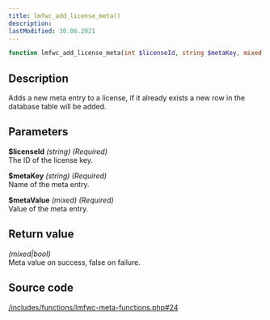 ```yaml
---
title: lmfwc_add_license_meta()
description:
lastModified: 30.06.2021
---
```


```php
function lmfwc_add_license_meta(int $licenseId, string $metaKey, mixed $metaValue)
```

## Description

Adds a new meta entry to a license, if it already exists a new row in the
database table will be added.

## Parameters

**$licenseId** *(string) (Required)*<br/>
The ID of the license key.

**$metaKey** *(string) (Required)*<br/>
Name of the meta entry.

**$metaValue** *(mixed) (Required)*<br/>
Value of the meta entry.

## Return value

*(mixed|bool)*<br/>
Meta value on success, false on failure.

## Source code

<p><a href={"https://github.com/drazenbebic/license-manager-for-woocommerce/blob/master/functions/lmfwc-meta-functions.php#L24"}
      target={"_blank"}
      rel={"noopener noreferrer"}>/includes/functions/lmfwc-meta-functions.php#24</a></p>

